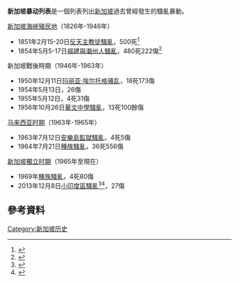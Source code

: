 {{新加坡歷史}}

'''新加坡暴动列表'''是一個列表列出[[新加坡|新加坡]]過去曾經發生的騷亂暴動。

{{flagdeco|Straits Settlements}} [[海峽殖民地|新加坡海峽殖民地]]（1826年-1946年）
* 1851年2月15-20日[[反天主教徒騷亂_(新加坡)|反天主教徒騷亂]]，500死<ref>{{cite web |title=Anti-Catholic Riots (1851) |url=http://eresources.nlb.gov.sg/infopedia/articles/SIP_100_2005-01-24.html |publisher=[[新加坡|新加坡]]{{link-en|國家圖書館管理局|National Library Board}} |date=2005年1月24日 |accessdate=2016-04-20 |archive-date=2020-05-27 |archive-url=https://web.archive.org/web/20200527235028/https://eresources.nlb.gov.sg/infopedia/articles/SIP_100_2005-01-24.html |dead-url=no }}{{en}}</ref>
* 1854年5月5-17日[[新加坡福建與潮州人騷亂|福建與潮州人騷亂]]，480死222傷<ref>{{cite news | title=新嘉坡擾亂 遭斃者已四百八十人 傷者二百二十二人 |url= |publisher=[[遐邇貫珍|遐邇貫珍]] |date=1854年6月 }}{{zh-hant}}</ref>

{{flagicon|Singapore|colonial}} 新加坡戰後時期（1946年-1963年）
* 1950年12月11日[[玛丽亚·埃尔托格骚乱|玛丽亚·埃尔托格骚乱]]，18死173傷
* 1954年5月13日{{link-en|反全國服務騷亂|1954 National Service Riots}}，26傷
* 1955年5月12日{{link-en|福利巴士騷亂|Hock Lee bus riots}}，4死31傷
* 1956年10月26日[[1956年華文中學暴動|華文中學騷亂]]，13死100餘傷

{{flagdeco|Malaysia}} [[新加坡历史#马来西亚时期（1963-1965）|马来西亚时期]]（1963年-1965年）
* 1963年7月12日[[安樂島監獄騷亂|安樂島監獄騷亂]]，4死5傷
* 1964年7月21日[[新加坡種族騷亂_(1964年)|種族騷亂]]，36死556傷

{{flagdeco|Singapore}} [[新加坡歷史#新加坡共和国（1965至今）|新加坡獨立时期]]（1965年至現在）
* 1969年[[新加坡種族騷亂_(1969年)|種族騷亂]]，4死80傷
* 2013年12月8日[[2013年新加坡小印度騷亂|小印度區騷亂]]<ref>{{cite news|title=Riot in Singapore's Little India|url=http://www.channelnewsasia.com/news/video/riot-in-singapore-s/914852.html|accessdate=8 December 2013|newspaper=Channel Newsasia|archive-date=2013-12-11|archive-url=https://web.archive.org/web/20131211062210/http://www.channelnewsasia.com/news/video/riot-in-singapore-s/914852.html|dead-url=no}}</ref><ref>{{cite news|title=Rioting in Singapore's Little India, busloads of riot police dispatched|url=http://www.straitstimes.com/breaking-news/singapore/story/busloads-riot-police-respond-rioting-mob-the-heart-little-india-201312|accessdate=8 December 2013|newspaper=The Straits Times|archive-date=2015-03-28|archive-url=https://web.archive.org/web/20150328121422/http://www.straitstimes.com/breaking-news/singapore/story/busloads-riot-police-respond-rioting-mob-the-heart-little-india-201312|dead-url=no}}</ref>，27傷

==參考資料==
{{reflist}}

[[Category:新加坡历史|Category:新加坡历史]]